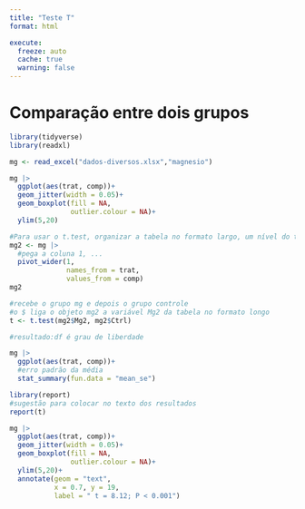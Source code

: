 ```yaml
---
title: "Teste T"
format: html

execute: 
  freeze: auto
  cache: true
  warning: false
---
```


# Comparação entre dois grupos

```r
library(tidyverse)
library(readxl)

mg <- read_excel("dados-diversos.xlsx","magnesio")

mg |> 
  ggplot(aes(trat, comp))+
  geom_jitter(width = 0.05)+
  geom_boxplot(fill = NA,
               outlier.colour = NA)+
  ylim(5,20)
```

```r
#Para usar o t.test, organizar a tabela no formato largo, um nível do tratamento em uma coluna e outro em outra coluna
mg2 <- mg |> 
  #pega a coluna 1, ...
  pivot_wider(1,
              names_from = trat,
              values_from = comp)
mg2

```

```r
#recebe o grupo mg e depois o grupo controle
#o $ liga o objeto mg2 a variável Mg2 da tabela no formato longo
t <- t.test(mg2$Mg2, mg2$Ctrl)

#resultado:df é grau de liberdade
```

```r
mg |>
  ggplot(aes(trat, comp))+
  #erro padrão da média
  stat_summary(fun.data = "mean_se")

library(report)
#sugestão para colocar no texto dos resultados
report(t)

mg |> 
  ggplot(aes(trat, comp))+
  geom_jitter(width = 0.05)+
  geom_boxplot(fill = NA,
               outlier.colour = NA)+
  ylim(5,20)+
  annotate(geom = "text",
           x = 0.7, y = 19,
           label = " t = 8.12; P < 0.001")

```
